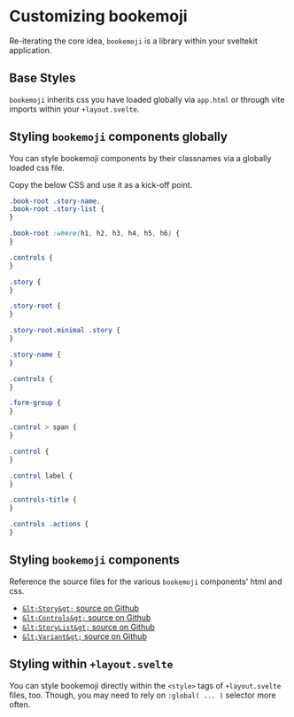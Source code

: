 # Customizing bookemoji

Re-iterating the core idea, `bookemoji` is a library within your sveltekit application.

## Base Styles

`bookemoji` inherits css you have loaded globally via `app.html` or through vite imports within your `+layout.svelte`.

## Styling `bookemoji` components globally

You can style bookemoji components by their classnames via a globally loaded css file.

Copy the below CSS and use it as a kick-off point.

```css
.book-root .story-name,
.book-root .story-list {
}

.book-root :where(h1, h2, h3, h4, h5, h6) {
}

.controls {
}

.story {
}

.story-root {
}

.story-root.minimal .story {
}

.story-name {
}

.controls {
}

.form-group {
}

.control > span {
}

.control {
}

.control label {
}

.controls-title {
}

.controls .actions {
}
```

## Styling `bookemoji` components

Reference the source files for the various `bookemoji` components' html and css.

- [`&lt;Story&gt;` source on Github](https://github.com/bookemoji/bookemoji/blob/main/src/lib/components/v4/Story.svelte)
- [`&lt;Controls&gt;` source on Github](https://github.com/bookemoji/bookemoji/blob/main/src/lib/components/v4/Controls.svelte)
- [`&lt;StoryList&gt;` source on Github](https://github.com/bookemoji/bookemoji/blob/main/src/lib/components/v4/StoryList.svelte)
- [`&lt;Variant&gt;` source on Github](https://github.com/bookemoji/bookemoji/blob/main/src/lib/components/v4/Variant.svelte)

## Styling within `+layout.svelte`

You can style bookemoji directly within the `<style>` tags of `+layout.svelte` files, too. Though, you may need to rely on `:global( ... )` selector more often.
